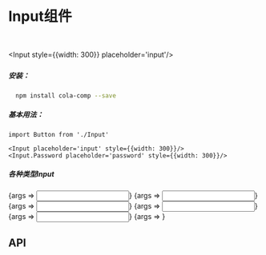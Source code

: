 
<Meta title="Input" 
  component={Input}
  />

# Input组件

<br/>


<Input style={{width: 300}} placeholder='input'/>

#####
##### 安装：

```sh
  npm install cola-comp --save
```
##### 基本用法：
```tsx
import Button from './Input'

<Input placeholder='input' style={{width: 300}}/>
<Input.Password placeholder='password' style={{width: 300}}/>
```

##### 各种类型Input

<Canvas>
  <Story name="default" args={{
    placeholder: 'default'
  }}>
    {args => <Input {...args} style={{width: 300}}/>}
  </Story>
  <Story name="添加 icon" args={{
    icon: 'search',
    placeholder: 'Input后部添加图标'
  }}>
    {args => <Input {...args} style={{width: 300}}/>}
  </Story>
  <Story name="disabled" args={{
    disabled: true,
    placeholder: 'Input禁用'
  }}>
    {args => <Input {...args} style={{width: 300}}/>}
  </Story>
  <Story name="prepend" args={{
    defaultValue: 'www.google',
    prepend: 'https://'
  }}>
    {args => <Input {...args} style={{width: 300}}/>}
  </Story>
  <Story name="append" args={{
    append: '.com',
    defaultValue: 'google'
  }}>
    {args => <Input {...args} style={{width: 300}}/>}
  </Story>
  <Story name="password" args={{
    defaultValue: 'password'
  }}>
    {args => <Input.Password {...args} style={{width: 300}}/>}
  </Story>
</Canvas>

## API
<Props of={Input} />


